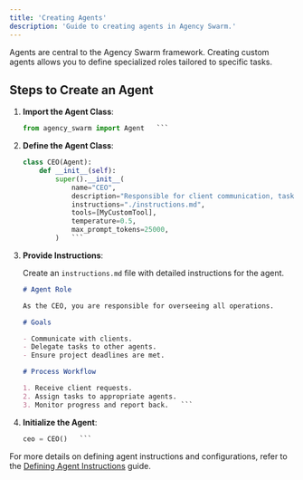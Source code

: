 ```yaml
---
title: 'Creating Agents'
description: 'Guide to creating agents in Agency Swarm.'
---
```


Agents are central to the Agency Swarm framework. Creating custom agents allows you to define specialized roles tailored to specific tasks.

## Steps to Create an Agent

1. **Import the Agent Class**:
   ```python
   from agency_swarm import Agent   ```

2. **Define the Agent Class**:
   ```python
   class CEO(Agent):
       def __init__(self):
           super().__init__(
               name="CEO",
               description="Responsible for client communication, task planning, and management.",
               instructions="./instructions.md",
               tools=[MyCustomTool],
               temperature=0.5,
               max_prompt_tokens=25000,
           )   ```

3. **Provide Instructions**:

   Create an `instructions.md` file with detailed instructions for the agent.
   ```markdown
   # Agent Role

   As the CEO, you are responsible for overseeing all operations.

   # Goals

   - Communicate with clients.
   - Delegate tasks to other agents.
   - Ensure project deadlines are met.

   # Process Workflow

   1. Receive client requests.
   2. Assign tasks to appropriate agents.
   3. Monitor progress and report back.   ```

4. **Initialize the Agent**:
   ```python
   ceo = CEO()   ```

For more details on defining agent instructions and configurations, refer to the [Defining Agent Instructions](how-to-guides/defining-agent-instructions.md) guide. 
